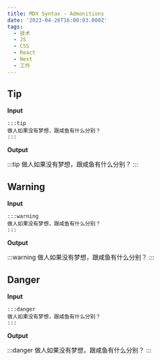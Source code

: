```yaml
---
title: MDX Syntax - Admonitions
date: '2023-04-26T16:00:03.000Z'
tags:
  - 技术
  - JS
  - CSS
  - React
  - Next
  - 工作
---
```


## Tip

**Input**

````mdx
:::tip
做人如果没有梦想，跟咸鱼有什么分别？
:::
````

**Output**

:::tip
做人如果没有梦想，跟咸鱼有什么分别？
:::

## Warning

**Input**

````mdx
:::warning
做人如果没有梦想，跟咸鱼有什么分别？
:::
````

**Output**

:::warning
做人如果没有梦想，跟咸鱼有什么分别？
:::

## Danger

**Input**

````mdx
:::danger
做人如果没有梦想，跟咸鱼有什么分别？
:::
````

**Output**

:::danger
做人如果没有梦想，跟咸鱼有什么分别？
:::

